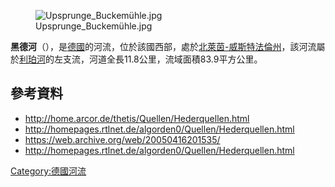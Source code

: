 {{No footnotes|time=2020-07-29T05:02:21+00:00}}
{{Coord|51|42|34.8|N|8|31|19.27|E|display=title}}
[[Image:Upsprunge_Buckemühle.jpg|right]]

'''黑德河'''（{{lang-de|Heder}}），是[[德國|德國]]的河流，位於該國西部，處於[[北萊茵-威斯特法倫州|北萊茵-威斯特法倫州]]，該河流屬於[[利珀河|利珀河]]的左支流，河道全長11.8公里，流域面積83.9平方公里。

==參考資料==
* http://home.arcor.de/thetis/Quellen/Hederquellen.html{{Wayback|url=http://home.arcor.de/thetis/Quellen/Hederquellen.html |date=20161103114245 }}
* http://homepages.rtlnet.de/algorden0/Quellen/Hederquellen.html{{Wayback|url=http://homepages.rtlnet.de/algorden0/Quellen/Hederquellen.html |date=20050416201535 }}
* https://web.archive.org/web/20050416201535/
* http://homepages.rtlnet.de/algorden0/Quellen/Hederquellen.html{{Wayback|url=http://homepages.rtlnet.de/algorden0/Quellen/Hederquellen.html |date=20050416201535 }}

{{Germany-geo-stub}}
[[Category:德國河流|Category:德國河流]]